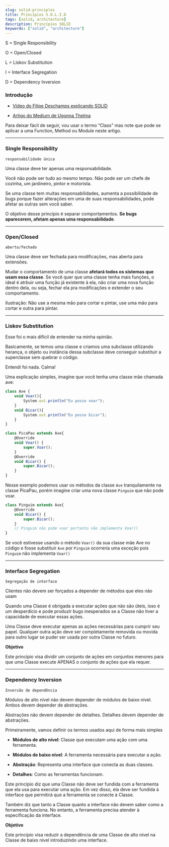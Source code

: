 ```yaml
---
slug: solid-principles
title: Princípios S.O.L.I.D
tags: [solid, architecture]
description: Princípios SOLID   
keywords: ["solid", "architecture"]
---
```




S = Single Responsibility

O = Open/Closed

L = Liskov Substitution

I = Interface Segregation

D = Dependency Inversion

<!-- truncate -->

### Introdução

- [Vídeo do Filipe Deschamps explicando SOLID](https://www.youtube.com/watch?v=6SfrO3D4dHM)

- [Artigo do Medium de Ugonna Thelma](https://medium.com/backticks-tildes/the-s-o-l-i-d-principles-in-pictures-b34ce2f1e898)

Para deixar fácil de seguir, vou usar o termo “Class” mas note que pode se aplicar a uma Function, Method ou Module neste artigo.

---

### Single Responsibility
`responsabilidade única`

Uma classe deve ter apenas uma responsabilidade.

<BlogImage src="/img/blog/single-responsibility.webp" alt="Exemplo de classe com responsabilidade única" />

Você não pode ser tudo ao mesmo tempo. Não pode ser um chefe de cozinha, um jardineiro, pintor e motorista.

Se uma classe tem muitas responsabilidades, aumenta a possibilidade de bugs porque fazer alterações em uma de suas responsabilidades, pode afetar as outras sem você saber.

O objetivo desse princípio é separar comportamentos. **Se bugs aparecerem, afetam apenas uma responsabilidade**.

---

### Open/Closed
`aberto/fechado`

Uma classe deve ser fechada para modificações, mas aberta para extensões.

<BlogImage src="/img/blog/open-closed.webp" alt="Exemplo de classe aberta para extensões" />

Mudar o comportamento de uma classe **afetará todos os sistemas que usam essa classe**. Se você quer que uma classe tenha mais funções, o ideal é atrbuir uma função já existente à ela, não criar uma nova função dentro dela, ou seja, fechar ela pra modificações e extender o seu comportamento.

Ilustração: Não use a mesma mão para cortar e pintar, use uma mão para cortar e outra para pintar.

---

### Liskov Substitution

Esse foi o mais difícil de entender na minha opinião.

<BlogImage src="/img/blog/liskov.webp" alt="Exemplo de classe aberta para extensões" />

Basicamente, se temos uma classe e criamos uma subclasse utilizando herança, o objeto ou instância dessa subclasse deve conseguir substituir a superclasse sem quebrar o código. 

Entendi foi nada. Calma!

Uma explicação simples, imagine que você tenha uma classe mãe chamada ave:

```javascript
class Ave {
    void Voar(){
        System.out.println("Eu posso voar");
    }
    void Bicar(){
        System.out.println("Eu posso bicar");
    }
}

class PicaPau extends Ave{
    @Override
    void Voar() {
        super.Voar();
    }
    @Override
    void Bicar() {
        super.Bicar();
    }
}
```

Nesse exemplo podemos usar os métodos da classe `Ave` tranquilamente na classe PicaPau, porém imagine criar uma nova classe `Pinguim` que não pode voar. 

```javascript
class Pinguim extends Ave{
    @Override
    void Bicar() {
        super.Bicar();
    }
    // Pinguim não pode voar portanto não implementa Voar()
}
```

Se você estivesse usando o método `Voar()` da sua classe mãe Ave no código e fosse substituir `Ave` por `Pinguim` ocorreria uma exceção pois `Pinguim` não implementa `Voar()`

---

### Interface Segregation

`Segregação de interface`

Clientes não devem ser forçados a depender de métodos que eles não usam

<BlogImage src="/img/blog/wiggle-antena.webp" alt="wiggle-antena" />

Quando uma Classe é obrigada a executar ações que não são úteis, isso é um desperdício e pode produzir bugs inesperados se a Classe não tiver a capacidade de executar essas ações.

Uma Classe deve executar apenas as ações necessárias para cumprir seu papel. Qualquer outra ação deve ser completamente removida ou movida para outro lugar se puder ser usada por outra Classe no futuro.

**Objetivo**

Este princípio visa dividir um conjunto de ações em conjuntos menores para que uma Classe execute APENAS o conjunto de ações que ela requer.

---

### Dependency Inversion
`Inversão de dependência`

Módulos de alto nível não devem depender de módulos de baixo nível. Ambos devem depender de abstrações.

Abstrações não devem depender de detalhes. Detalhes devem depender de abstrações.

<BlogImage src="/img/blog/dependency-inversion.webp" alt="Dependency Inversion" />

Primeiramente, vamos definir os termos usados aqui de forma mais simples

- **Módulos de alto nível**: Classe que executam uma ação com uma ferramenta.
- **Módulos de baixo nível**: A ferramenta necessária para executar a ação.

- **Abstração**: Representa uma interface que conecta as duas classes.

- **Detalhes**: Como as ferramentas funcionam.

Este princípio diz que uma Classe não deve ser fundida com a ferramenta que ela usa para executar uma ação. Em vez disso, ela deve ser fundida à interface que permitirá que a ferramenta se conecte à Classe.

Também diz que tanto a Classe quanto a interface não devem saber como a ferramenta funciona. No entanto, a ferramenta precisa atender à especificação da interface.

**Objetivo**

Este princípio visa reduzir a dependência de uma Classe de alto nível na Classe de baixo nível introduzindo uma interface.
